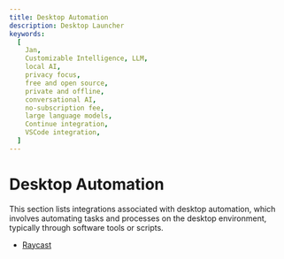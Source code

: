 ```yaml
---
title: Desktop Automation
description: Desktop Launcher
keywords:
  [
    Jan,
    Customizable Intelligence, LLM,
    local AI,
    privacy focus,
    free and open source,
    private and offline,
    conversational AI,
    no-subscription fee,
    large language models,
    Continue integration,
    VSCode integration,
  ]
---
```



# Desktop Automation
This section lists integrations associated with desktop automation, which involves automating tasks and processes on the desktop environment, typically through software tools or scripts.
- [Raycast](/integrations/raycast)